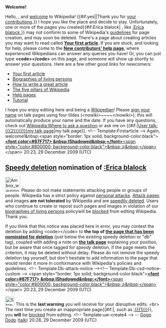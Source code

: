 <article id="25600732" title=User talk:Simplybasic01>
	<talkpage id="25600732" title="User talk:Simplybasic01">


'''Welcome!'''

Hello, {{BASEPAGENAME}}, and [[Wikipedia:Welcome, newcomers|welcome]] to Wikipedia! {{#if:yes||Thank you for [[Special:Contributions/{{PAGENAME}}|your contributions]].}} I hope you like the place and decide to stay. Unfortunately, one or more of the pages you created{{#if:Erica blalock| , like [[:Erica blalock]],}} may not conform to some of Wikipedia's [[Wikipedia:List of policies|guidelines]] for page creation, and may soon be deleted. 
{{Quote box
 | quote  = You may also wish to consider using a Wizard to help you create articles. See the [[Wikipedia:Article wizard 2.0|Article Wizard]].'''''
 | source = Thank you.
 | width  = 20%
 | align  = right
}}
There's a page about creating articles you may want to read called '''[[Wikipedia:Your first article|Your first article]]'''. If you are stuck, and looking for help, please come to the '''[[Wikipedia:New contributors' help page|New contributors' help page]]''', where experienced Wikipedians can answer any queries you have! Or, you can just type '''&lt;code&gt;{{tl|helpme}}&lt;/code&gt;''' on this page, and someone will show up shortly to answer your questions. Here are a few other good links for newcomers:
* [[Wikipedia:Your first article|Your first article]]
* [[Wikipedia:BLP|Biographies of living persons]]
* [[Wikipedia:How to write a great article|How to write a great article]]
* [[Wikipedia:Five pillars|The five pillars of Wikipedia]]
* [[Help:Contents|Help pages]]
* [[Wikipedia:Tutorial|Tutorial]]
I hope you enjoy editing here and being a [[Wikipedia:Wikipedians|Wikipedian]]! Please [[Wikipedia:Sign your posts on talk pages|sign your name]] on talk pages using four tildes (&lt;nowiki&gt;~~~~&lt;/nowiki&gt;); this will automatically produce your name and the date. If you have any questions, check out [[Wikipedia:Where to ask a question]] or ask me on {{#if:|[[User talk:{{{2}}}{{!}}my talk page]]|my talk page}}. &lt;!-- Template:Firstarticle --&gt; Again, welcome!&amp;nbsp;&lt;span style=&quot;border: 1px solid; background-color:black&quot;&gt;[[User:IShadowed|'''&lt;font color=#87F717&gt; &amp;nbsp;IShadowed&amp;nbsp;&lt;/font&gt;''']][[User talk:IShadowed|&lt;span style=&quot;color:#800000; background-color:black&quot;&gt;&amp;nbsp;✰&amp;nbsp;&lt;/span&gt;]]&lt;/span&gt; 20:23, 29 December 2009 (UTC)

==[[Wikipedia:Criteria for speedy deletion|Speedy deletion]] nomination of [[:Erica blalock]]==
[[Image:Ambox warning_pn.svg|48px|left]] Please do not make statements attacking people or groups of people.  Wikipedia has a strict policy against [[Wikipedia:No personal attacks|personal attacks]]. [[Wikipedia:Attack_page|Attack pages]] and images '''are not tolerated''' by Wikipedia and are [[Wikipedia:Criteria for speedy deletion|speedily deleted]]. Users who continue to create or repost such pages and images in violation of our [[Wikipedia:Biographies of living persons|biographies of living persons]] policywill be [[Wikipedia:Blocking policy|blocked]] from editing Wikipedia. Thank you. 

If you think that this notice was placed here in error, you may contest the deletion by adding &lt;code&gt;{{tl|hangon}}&lt;/code&gt; to '''the top of [[:Erica blalock|the page that has been nominated for deletion]]''' (just below the existing speedy deletion or &quot;db&quot; tag), coupled with adding a note on '''[[Talk:Erica blalock|the talk page]]''' explaining your position, but be aware that once tagged for ''speedy'' deletion, if the page meets the criterion, it may be deleted without delay. Please do not remove the speedy deletion tag yourself, but don't hesitate to add information to the page that would render it more in conformance with Wikipedia's policies and guidelines.  &lt;!-- Template:Db-attack-notice --&gt;&lt;!-- Template:Db-csd-notice-custom --&gt; &lt;span style=&quot;border: 1px solid; background-color:black&quot;&gt;[[User:IShadowed|'''&lt;font color=#87F717&gt; &amp;nbsp;IShadowed&amp;nbsp;&lt;/font&gt;''']][[User talk:IShadowed|&lt;span style=&quot;color:#800000; background-color:black&quot;&gt;&amp;nbsp;✰&amp;nbsp;&lt;/span&gt;]]&lt;/span&gt; 20:23, 29 December 2009 (UTC)

[[Image:Stop hand nuvola.svg|30px]] This is the '''last warning''' you will receive for your disruptive edits. &lt;br&gt; The next time you create an inappropriate page{{#if:|, such as [[:{{{1}}}]]}}, you '''will''' be [[Wikipedia:Blocking policy|blocked]] from editing. &lt;!-- Template:uw-create4 --&gt; -- [[User:Gogo Dodo|Gogo Dodo]] ([[User talk:Gogo Dodo|talk]]) 20:28, 29 December 2009 (UTC)
	</talkpage>
</article>